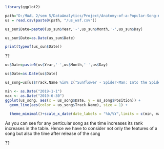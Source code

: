 ```{r}
library(ggplot2)
```


```{r}
path="D:/MAAL 2/sem 5/DataAnalytics/Project/Anatomy-of-a-Popular-Song-master/data/"
us = read.csv(paste0(path, "/us_waf.csv"))
```




```{r}
us_sun$Date=paste0(us_sun$Year,'-',us_sun$Month,'-',us_sun$Day)
```

```{r}
us_sun$Date=as.Date(us_sun$Date)

```

```{r}
print(typeof(us_sun$Date))
```
??
```{r}
us$Date=paste0(us$Year,'-',us$Month,'-',us$Day)

```

```{r}
us$Date=as.Date(us$Date)
```

```{r}
us_song=us[us$Track.Name %in% c("Sunflower - Spider-Man: Into the Spider-Verse", "Wow.") ,]
``` 


```{r}

min <- as.Date("2019-1-1")
max <- as.Date("2019-6-30")
ggplot(us_song, aes(x = us_song$Date, y = us_song$Position)) + 
  geom_line(aes(color = us_song$Track.Name), size = 1) +
  
  theme_minimal()+scale_x_date(date_labels = "%b/%Y",limits = c(min, max))
```
As you can see for any perticular song as the time increases its rank increases in the table.
Hence we have  to consider not only the features of a song but also the time after release of the song




??



